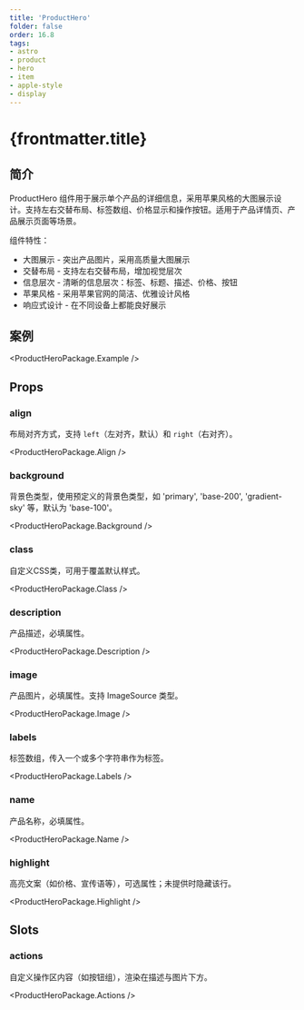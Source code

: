 ```yaml
---
title: 'ProductHero'
folder: false
order: 16.8
tags:
- astro
- product
- hero
- item
- apple-style
- display
---
```



# {frontmatter.title}

## 简介

ProductHero 组件用于展示单个产品的详细信息，采用苹果风格的大图展示设计。支持左右交替布局、标签数组、价格显示和操作按钮。适用于产品详情页、产品展示页面等场景。

组件特性：

- 大图展示 - 突出产品图片，采用高质量大图展示
- 交替布局 - 支持左右交替布局，增加视觉层次
- 信息层次 - 清晰的信息层次：标签、标题、描述、价格、按钮
- 苹果风格 - 采用苹果官网的简洁、优雅设计风格
- 响应式设计 - 在不同设备上都能良好展示

## 案例

<ProductHeroPackage.Example />

## Props

### align

布局对齐方式，支持 `left`（左对齐，默认）和 `right`（右对齐）。

<ProductHeroPackage.Align />

### background

背景色类型，使用预定义的背景色类型，如 'primary', 'base-200', 'gradient-sky' 等，默认为 'base-100'。

<ProductHeroPackage.Background />

### class

自定义CSS类，可用于覆盖默认样式。

<ProductHeroPackage.Class />

### description

产品描述，必填属性。

<ProductHeroPackage.Description />

### image

产品图片，必填属性。支持 ImageSource 类型。

<ProductHeroPackage.Image />

### labels

标签数组，传入一个或多个字符串作为标签。

<ProductHeroPackage.Labels />

### name

产品名称，必填属性。

<ProductHeroPackage.Name />

### highlight

高亮文案（如价格、宣传语等），可选属性；未提供时隐藏该行。

<ProductHeroPackage.Highlight />

## Slots

### actions

自定义操作区内容（如按钮组），渲染在描述与图片下方。

<ProductHeroPackage.Actions />


